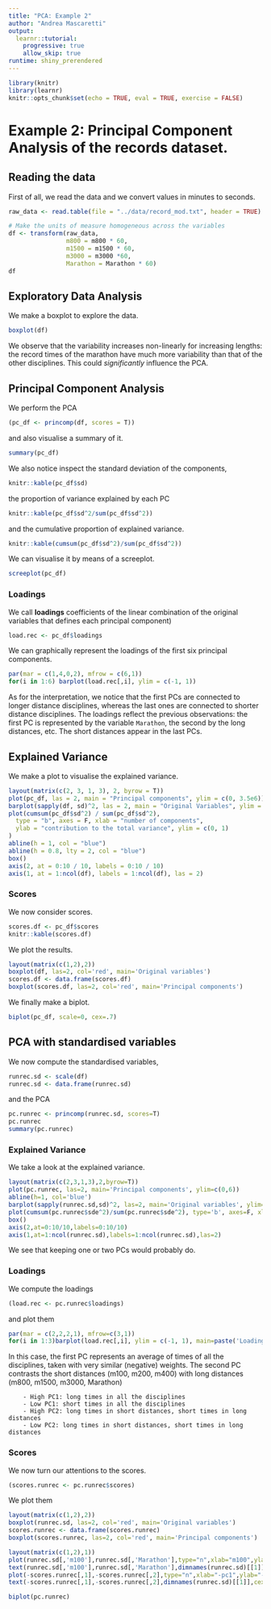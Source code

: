 ```yaml
---
title: "PCA: Example 2"
author: "Andrea Mascaretti"
output:
  learnr::tutorial:
    progressive: true
    allow_skip: true
runtime: shiny_prerendered
---
```


```r
library(knitr)
library(learnr)
knitr::opts_chunk$set(echo = TRUE, eval = TRUE, exercise = FALSE)
```


# Example 2: Principal Component Analysis of the **records** dataset.



## Reading the data
First of all, we read the data and we convert values in minutes to seconds.
```r
raw_data <- read.table(file = "../data/record_mod.txt", header = TRUE)

# Make the units of measure homogeneous across the variables
df <- transform(raw_data,
                m800 = m800 * 60,
                m1500 = m1500 * 60,
                m3000 = m3000 *60,
                Marathon = Marathon * 60)
df
```





## Exploratory Data Analysis
We make a boxplot to explore the data.
```r
boxplot(df)
```

We observe that the variability increases non-linearly for increasing lengths: the record times of the marathon have much more variability than that of the other disciplines. 
This could *significantly* influence the PCA.



## Principal Component Analysis
We perform the PCA
```r
(pc_df <- princomp(df, scores = T))
```

and also visualise a summary of it.
```r
summary(pc_df)
```



We also notice inspect the standard deviation of the components,
```r
knitr::kable(pc_df$sd)
```
the proportion of variance explained by each PC
```r
knitr::kable(pc_df$sd^2/sum(pc_df$sd^2))
```
and the cumulative proportion of explained variance.
```r
knitr::kable(cumsum(pc_df$sd^2)/sum(pc_df$sd^2))
```


We can visualise it by means of a screeplot.
```r
screeplot(pc_df)
```



### Loadings
We call **loadings** coefficients of the linear combination of the original variables that defines each principal component)
```r
load.rec <- pc_df$loadings
```


We can graphically represent the loadings of the first six principal components.
```r
par(mar = c(1,4,0,2), mfrow = c(6,1))
for(i in 1:6) barplot(load.rec[,i], ylim = c(-1, 1))
```

As for the interpretation, we notice that the first PCs are connected to longer distance disciplines, whereas the last ones are connected to shorter distance disciplines.
The loadings reflect the previous observations: the first PC is represented by the variable `Marathon`, the second by the long distances, etc. The short distances appear in the last PCs.


## Explained Variance

We make a plot to visualise the explained variance.
```r
layout(matrix(c(2, 3, 1, 3), 2, byrow = T))
plot(pc_df, las = 2, main = "Principal components", ylim = c(0, 3.5e6))
barplot(sapply(df, sd)^2, las = 2, main = "Original Variables", ylim = c(0, 3.5e6), ylab = "Variances")
plot(cumsum(pc_df$sd^2) / sum(pc_df$sd^2),
  type = "b", axes = F, xlab = "number of components",
  ylab = "contribution to the total variance", ylim = c(0, 1)
)
abline(h = 1, col = "blue")
abline(h = 0.8, lty = 2, col = "blue")
box()
axis(2, at = 0:10 / 10, labels = 0:10 / 10)
axis(1, at = 1:ncol(df), labels = 1:ncol(df), las = 2)
```



### Scores
We now consider scores.
```r
scores.df <- pc_df$scores
knitr::kable(scores.df)
```

We plot the results.
```r
layout(matrix(c(1,2),2))
boxplot(df, las=2, col='red', main='Original variables')
scores.df <- data.frame(scores.df)
boxplot(scores.df, las=2, col='red', main='Principal components')
```



We finally make a biplot.
```r
biplot(pc_df, scale=0, cex=.7)
```


## PCA with standardised variables

We now compute the standardised variables,
```r
runrec.sd <- scale(df)
runrec.sd <- data.frame(runrec.sd)
```

and the PCA
```r
pc.runrec <- princomp(runrec.sd, scores=T)
pc.runrec
summary(pc.runrec)
```



### Explained Variance
We take a look at the explained variance.
```r
layout(matrix(c(2,3,1,3),2,byrow=T))
plot(pc.runrec, las=2, main='Principal components', ylim=c(0,6))
abline(h=1, col='blue')
barplot(sapply(runrec.sd,sd)^2, las=2, main='Original variables', ylim=c(0,6), ylab='Variances')
plot(cumsum(pc.runrec$sde^2)/sum(pc.runrec$sde^2), type='b', axes=F, xlab='Number of components', ylab='Contribution to the total variance', ylim=c(0,1))
box()
axis(2,at=0:10/10,labels=0:10/10)
axis(1,at=1:ncol(runrec.sd),labels=1:ncol(runrec.sd),las=2)
```





We see that keeping one or two PCs would probably do.




### Loadings

We compute the loadings
```r
(load.rec <- pc.runrec$loadings)
```

and plot them
```r
par(mar = c(2,2,2,1), mfrow=c(3,1))
for(i in 1:3)barplot(load.rec[,i], ylim = c(-1, 1), main=paste('Loadings PC ',i,sep=''))
```



In this case, the first PC represents an average of times of all the disciplines, taken with very similar (negative) weights. The second PC contrasts the short distances (m100, m200, m400) with long distances (m800, m1500, m3000, Marathon)

       
        - High PC1: long times in all the disciplines
        - Low PC1: short times in all the disciplines
        - High PC2: long times in short distances, short times in long distances
        - Low PC2: long times in short distances, short times in long distances



### Scores
We now turn our attentions to the scores.
```r
(scores.runrec <- pc.runrec$scores)
```


We plot them
```r
layout(matrix(c(1,2),2))
boxplot(runrec.sd, las=2, col='red', main='Original variables')
scores.runrec <- data.frame(scores.runrec)
boxplot(scores.runrec, las=2, col='red', main='Principal components')
```


```r
layout(matrix(c(1,2),1))
plot(runrec.sd[,'m100'],runrec.sd[,'Marathon'],type="n",xlab="m100",ylab="Marathon", asp=1)
text(runrec.sd[,'m100'],runrec.sd[,'Marathon'],dimnames(runrec.sd)[[1]],cex=.7)
plot(-scores.runrec[,1],-scores.runrec[,2],type="n",xlab="-pc1",ylab="-pc2", asp=1)
text(-scores.runrec[,1],-scores.runrec[,2],dimnames(runrec.sd)[[1]],cex=.7)
```


```r
biplot(pc.runrec)
```